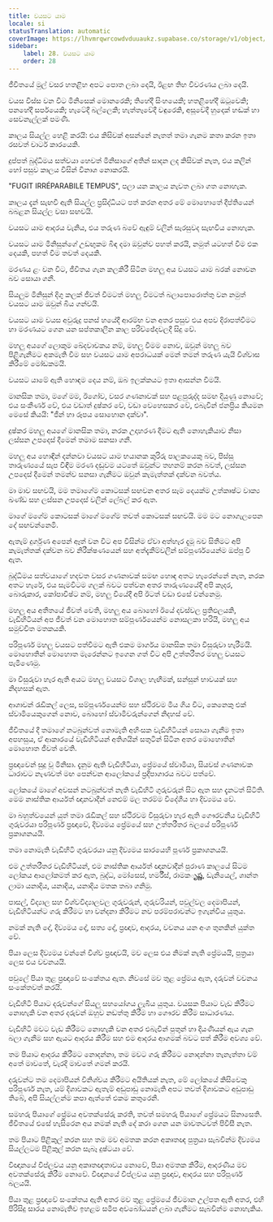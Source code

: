 ```yaml
---
title: වයසට යාම
locale: si
statusTranslation: automatic
coverImage: https://lhvmrqwrcowdvduuaukz.supabase.co/storage/v1/object/public/strapi-uploads/small_cover-educacion-fundamental.webp-2d51a7828a2b1309555be27f7e2a61a0.webp
sidebar:
    label: 28. වයසට යාම
    order: 28
---
```

ජීවිතයේ මුල් වසර හතළිහ අපට පොත ලබා දෙයි, ඊළඟ තිහ විවරණය ලබා දෙයි.

වයස විස්ස වන විට මිනිසෙක් මොනරෙකි; තිහේදී සිංහයෙකි; හතළිහේදී ඔටුවෙකි; පනහේදී සර්පයෙකි; හැටේදී බල්ලෙකි; හැත්තෑවේදී වඳුරෙකි, අසූවේදී හුදෙක් හඬක් හා සෙවනැල්ලක් පමණි.

කාලය සියල්ල හෙළි කරයි: එය කිසිවක් අසන්නේ නැතත් තමා ගැනම කතා කරන ඉතා රසවත් චාටර් කාරයෙකි.

දුප්පත් බුද්ධිමය සත්වයා හෙවත් මිනිසාගේ අතින් සාදන ලද කිසිවක් නැත, එය කලින් හෝ පසුව කාලය විසින් විනාශ නොකරයි.

"FUGIT IRRÉPARABILE TEMPUS", පලා යන කාලය නැවත ලබා ගත නොහැක.

කාලය දැන් සැඟවී ඇති සියල්ල ප්‍රසිද්ධියට පත් කරන අතර මේ මොහොතේ දීප්තියෙන් බබළන සියල්ල වසා සඟවයි.

වයසට යාම ආදරය වැනිය, එය තරුණ බවේ ඇඳුම් වලින් සැරසුවද සැඟවිය නොහැක.

වයසට යාම මිනිසුන්ගේ උඩඟුකම බිඳ දමා ඔවුන්ව පහත් කරයි, නමුත් යටහත් වීම එක දෙයකි, පහත් වීම තවත් දෙයකි.

මරණය ළං වන විට, ජීවිතය ගැන කලකිරී සිටින මහලු අය වයසට යාම බරක් නොවන බව සොයා ගනී.

සියලුම මිනිසුන් දිගු කලක් ජීවත් වීමටත් මහලු වීමටත් බලාපොරොත්තු වන නමුත් වයසට යාම ඔවුන් බිය ගන්වයි.

වයසට යාම වයස අවුරුදු පනස් හයේදී ආරම්භ වන අතර පසුව එය අපව දිරාපත්වීමට හා මරණයට ගෙන යන සප්තකාලීන කාල පරිච්ඡේදවලදී සිදු වේ.

මහලු අයගේ ලොකුම ඛේදවාචකය නම්, මහලු වීමම නොව, ඔවුන් මහලු බව පිළිගැනීමට අකමැති වීම සහ වයසට යාම අපරාධයක් මෙන් තමන් තරුණ යැයි විශ්වාස කිරීමේ මෝඩකමයි.

වයසට යාමේ ඇති හොඳම දෙය නම්, ඔබ ඉලක්කයට ඉතා ආසන්න වීමයි.

මානසික තමා, මගේ මම, ඊගෝව, වසර ගණනාවක් සහ පළපුරුද්ද සමඟ දියුණු නොවේ; එය සංකීර්ණ වේ, එය වඩාත් දුෂ්කර වේ, වඩා වෙහෙසකර වේ, එබැවින් ජනප්‍රිය කියමන මෙසේ කියයි: "ජීන් හා රූපය සොහොන දක්වා".

දුෂ්කර මහලු අයගේ මානසික තමා, නරක උදාහරණ දීමට ඇති නොහැකියාව නිසා ලස්සන උපදෙස් දීමෙන් තමාම සනසා ගනී.

මහලු අය හොඳින් දන්නවා වයසට යාම භයානක කුරිරු පාලකයෙකු බව, පිස්සු තාරුණ්‍යයේ සැප විඳීම මරණ දඬුවම යටතේ ඔවුන්ට තහනම් කරන බවත්, ලස්සන උපදෙස් දීමෙන් තමන්ව සනසා ගැනීමට ඔවුන් කැමැත්තක් දක්වන බවත්ය.

මා මාව සඟවයි, මම තමාගේම කොටසක් සඟවන අතර සෑම දෙයක්ම උත්කෘෂ්ට වාක්‍ය ඛණ්ඩ සහ ලස්සන උපදෙස් වලින් ලේබල් කර ඇත.

මාගේ මගේම කොටසක් මාගේ මගේම තවත් කොටසක් සඟවයි. මම මට නොගැලපෙන දේ සඟවන්නෙමි.

ඇතැම් දුර්ගුණ අපෙන් ඈත් වන විට අප විසින්ම ඒවා අත්හැර දැමූ බව සිතීමට අපි කැමැත්තක් දක්වන බව නිරීක්ෂණයෙන් සහ අත්දැකීම්වලින් සම්පූර්ණයෙන්ම ඔප්පු වී ඇත.

බුද්ධිමය සත්වයාගේ හදවත වසර ගණනාවක් සමඟ හොඳ අතට හැරෙන්නේ නැත, නරක අතට හැරේ, එය සැමවිටම ගලක් බවට පත්වන අතර තාරුණ්‍යයේදී අපි කෑදර, බොරුකාර, කෝපාවිෂ්ට නම්, මහලු වියේදී අපි ඊටත් වඩා එසේ වන්නෙමු.

මහලු අය අතීතයේ ජීවත් වෙති, මහලු අය බොහෝ ඊයේ දවස්වල ප්‍රතිඵලයකි, වැඩිහිටියන් අප ජීවත් වන මොහොත සම්පූර්ණයෙන්ම නොසලකා හරියි, මහලු අය සමුච්චිත මතකයකි.

පරිපූර්ණ මහලු වයසට පත්වීමට ඇති එකම මාර්ගය මානසික තමා විසුරුවා හැරීමයි. මොහොතින් මොහොත මැරෙන්නට ඉගෙන ගත් විට අපි උත්තරීතර මහලු වයසට පැමිණෙමු.

මා විසුරුවා හැර ඇති අයට මහලු වයසට විශාල හැඟීමක්, සන්සුන් භාවයක් සහ නිදහසක් ඇත.

ආශාවන් රැඩිකල් ලෙස, සම්පූර්ණයෙන්ම සහ ස්ථිරවම මිය ගිය විට, කෙනෙකු එක් ස්වාමියෙකුගෙන් නොව, බොහෝ ස්වාමිවරුන්ගෙන් නිදහස් වේ.

ජීවිතයේ දී තමාගේ නටබුන්වත් නොමැති අහිංසක වැඩිහිටියන් සොයා ගැනීම ඉතා අපහසුය, ඒ ආකාරයේ වැඩිහිටියන් අතිශයින් සතුටින් සිටින අතර මොහොතින් මොහොත ජීවත් වෙති.

ප්‍රඥාවෙන් සුදු වූ මිනිසා. දැනුම ඇති වැඩිහිටියා, ප්‍රේමයේ ස්වාමියා, සියවස් ගණනාවක ධාරාවට නැණවත් මඟ පෙන්වන ආලෝකයේ ප්‍රදීපාගාරය බවට පත්වේ.

ලෝකයේ මාගේ අවසන් නටබුන්වත් නැති වැඩිහිටි ගුරුවරුන් සිට ඇත සහ දැනටත් සිටිති. මෙම නාස්තික ආර්යත් ඥානවාදීන් නෙළුම් මල තරම්ම විදේශීය හා දිව්‍යමය වේ.

මා බහුත්වයෙන් යුත් තමා රැඩිකල් සහ ස්ථිරවම විසුරුවා හැර ඇති ගෞරවනීය වැඩිහිටි ගුරුවරයා පරිපූර්ණ ප්‍රඥාවේ, දිව්‍යමය ප්‍රේමයේ සහ උත්තරීතර බලයේ පරිපූර්ණ ප්‍රකාශනයයි.

තමා නොමැති වැඩිහිටි ගුරුවරයා යනු දිව්‍යමය සාරයෙහි පූර්ණ ප්‍රකාශනයයි.

එම උත්තරීතර වැඩිහිටියන්, එම නාස්තික ආර්යත් ඥානවාදීන් පුරාණ කාලයේ සිටම ලෝකය ආලෝකමත් කර ඇත, බුද්ධ, මෝසෙස්, හර්මීස්, රාමකృష్ణ, ඩැනියෙල්, ශාන්ත ලාමා යනාදිය, යනාදිය, යනාදිය මතක තබා ගනිමු.

පාසල්, විද්‍යාල සහ විශ්වවිද්‍යාලවල ගුරුවරුන්, ගුරුවරියන්, පවුල්වල දෙමාපියන්, වැඩිහිටියන්ට ගරු කිරීමට හා වන්දනා කිරීමට නව පරම්පරාවන්ට ඉගැන්විය යුතුය.

නමක් නැති දේ, දිව්‍යමය දේ, සත්‍ය දේ, ප්‍රඥාව, ආදරය, වචනය යන අංශ තුනකින් යුක්ත වේ.

පියා ලෙස දිව්‍යමය වන්නේ විශ්ව ප්‍රඥාවයි, මව ලෙස එය නිමක් නැති ප්‍රේමයයි, පුත්‍රයා ලෙස එය වචනයයි.

පවුලේ පියා තුළ ප්‍රඥාවේ සංකේතය ඇත. නිවසේ මව තුළ ප්‍රේමය ඇත, දරුවන් වචනය සංකේතවත් කරයි.

වැඩිහිටි පියාට දරුවන්ගේ සියලු සහයෝගය ලැබිය යුතුය. වයසක පියාට වැඩ කිරීමට නොහැකි වන අතර දරුවන් ඔහුව නඩත්තු කිරීම හා ගෞරව කිරීම සාධාරණය.

වැඩිහිටි මවට වැඩ කිරීමට නොහැකි වන අතර එබැවින් පුතුන් හා දියණියන් ඇය ගැන බලා ගැනීම සහ ඇයට ආදරය කිරීම සහ එම ආදරය ආගමක් බවට පත් කිරීම අවශ්‍ය වේ.

තම පියාට ආදරය කිරීමට නොදන්නා, තම මවට ගරු කිරීමට නොදන්නා තැනැත්තා වම් අතේ මාවතේ, වැරදි මාවතේ ගමන් කරයි.

දරුවන්ට තම දෙමාපියන් විනිශ්චය කිරීමට අයිතියක් නැත, මේ ලෝකයේ කිසිවෙකු පරිපූර්ණ නැත, යම් දිශාවකට ඇතැම් අඩුපාඩු නොමැති අපට තවත් දිශාවකට අඩුපාඩු තිබේ, අපි සියල්ලන්ම කපා ඇත්තේ එකම කතුරෙනි.

සමහරු පියාගේ ප්‍රේමය අවතක්සේරු කරති, තවත් සමහරු පියාගේ ප්‍රේමයට සිනාසෙති. ජීවිතයේ එසේ හැසිරෙන අය නමක් නැති දේ කරා ගෙන යන මාවතටවත් පිවිසී නැත.

තම පියාට පිළිකුල් කරන සහ තම මව අමතක කරන අකෘතඥ පුත්‍රයා සැබවින්ම දිව්‍යමය සියල්ලටම පිළිකුල් කරන සැබෑ දුෂ්ටයා වේ.

විඥානයේ විප්ලවය යනු අකෘතඥතාවය නොවේ, පියා අමතක කිරීම, ආදරණීය මව අවතක්සේරු කිරීම නොවේ. විඥානයේ විප්ලවය යනු ප්‍රඥාව, ආදරය සහ පරිපූර්ණ බලයයි.

පියා තුළ ප්‍රඥාවේ සංකේතය ඇති අතර මව තුළ ප්‍රේමයේ ජීවමාන උල්පත ඇති අතර, එහි පිරිසිදු සාරය නොමැතිව ඉහළම සමීප අවබෝධයන් ලබා ගැනීමට සැබවින්ම නොහැකිය.

